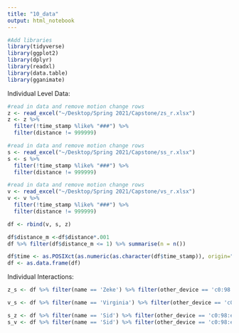 ```yaml
---
title: "10_data"
output: html_notebook
---
```

```r
#Add libraries
library(tidyverse)
library(ggplot2)
library(dplyr)
library(readxl)
library(data.table)
library(gganimate)
```

Individual Level Data:

```r
#read in data and remove motion change rows
z <- read_excel("~/Desktop/Spring 2021/Capstone/zs_r.xlsx")
z <- z %>% 
  filter(!time_stamp %like% "###") %>% 
  filter(distance != 999999)
```


```r
#read in data and remove motion change rows
s <- read_excel("~/Desktop/Spring 2021/Capstone/ss_r.xlsx")
s <- s %>% 
  filter(!time_stamp %like% "###") %>%
  filter(distance != 999999)
```


```r
#read in data and remove motion change rows
v <- read_excel("~/Desktop/Spring 2021/Capstone/vs_r.xlsx")
v <- v %>% 
  filter(!time_stamp %like% "###") %>%
  filter(distance != 999999)

```


```r
df <- rbind(v, s, z)
```


```r
df$distance_m <-df$distance*.001
df %>% filter(df$distance_m <= 1) %>% summarise(n = n())
```

```r
df$time <- as.POSIXct(as.numeric(as.character(df$time_stamp)), origin="1970-01-01", 'GMT')
df <- as.data.frame(df)
```


Individual Interactions:

```r
z_s <- df %>% filter(name == 'Zeke') %>% filter(other_device == 'c0:98:e5:42:01:03')
```

```r
v_s <- df %>% filter(name == 'Virginia') %>% filter(other_device == 'c0:98:e5:42:01:03')
```

```r
s_z <- df %>% filter(name == 'Sid') %>% filter(other_device == 'c0:98:e5:42:01:06')
s_v <- df %>% filter(name == 'Sid') %>% filter(other_device == 'c0:98:e5:42:01:07')
```




